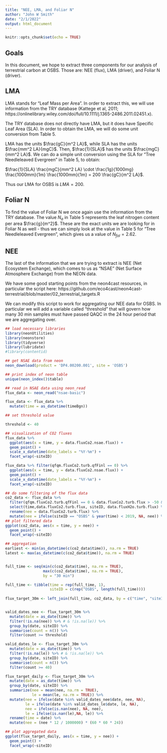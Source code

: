 ```yaml
---
title: "NEE, LMA, and Foliar N"
author: "John W Smith"
date: "2/1/2022"
output: html_document
---
```


```r
knitr::opts_chunk$set(echo = TRUE)
```

## Goals

In this document, we hope to extract three components for our analysis of terrestrial carbon at OSBS. Those are: NEE (flux), LMA (driver), and Foliar N (driver). 

## LMA

LMA stands for "Leaf Mass per Area". In order to extract this, we will use information from the TRY database (Kattege et al, 2011; https://onlinelibrary.wiley.com/doi/full/10.1111/j.1365-2486.2011.02451.x). 

The TRY database does not directly have LMA, but it does have Specific Leaf Area (SLA). In order to obtain the LMA, we will do some unit conversion from Table 5.

LMA has the units $\frac{gC}{m^2 LA}$, while SLA has the units $\frac{mm^2 LA}{mgC}$. Then, $\frac{1}{SLA}$ has the units $\frac{mgC}{mm^2 LA}$. We can do a simple unit conversion using the SLA for "Tree Needleleaved Evergreen" in Table 5, to obtain:

$\frac{1}{SLA} \frac{mgC}{mm^2 LA} \cdot \frac{1g}{1000mg} \frac{1000mm}{1m} \frac{1000mm}{1m} = 200 \frac{gC}{m^2 LA}$.

Thus our LMA for OSBS is $LMA = 200$. 

## Foliar N

To find the value of Foliar N we once again use the information from the TRY database. The value $N_a$ in Table 5 represents the leaf nitrogen content per area $\frac{g}{m^2}$. These are the exact units we are looking for in Foliar N as well - thus we can simply look at the value in Table 5 for "Tree Needleleaved Evergreen", which gives us a value of $N_{fol} = 2.62$. 

## NEE

The last of the information that we are trying to extract is NEE (Net Ecosystem Exchange), which comes to us as "NSAE" (Net Surface Atmosphere Exchange) from the NEON data. 

We have some good starting points from the neon4cast resources, in particular the script here: https://github.com/eco4cast/neon4cast-terrestrial/blob/master/02_terrestrial_targets.R 

We can modify this script to work for aggregating our NEE data for OSBS. In particular we will add a variable called "threshold" that will govern how many 30 min samples must have passed QAQC in the 24 hour period that we are aggregating over. 

```r
## load necessary libraries
library(neonUtilities)
library(neonstore)
library(tidyverse)
library(lubridate)
#library(contentid)

## get NSAE data from neon
neon_download(product = 'DP4.00200.001', site = 'OSBS')

## print index of neon table
unique(neon_index()$table)

## read in NSAE data using neon_read
flux_data <- neon_read("nsae-basic")

flux_data <- flux_data %>% 
  mutate(time = as_datetime(timeBgn))

## set threshold value

threshold <- 40

## visualization of CO2 fluxes
flux_data %>%
  ggplot(aes(x = time, y = data.fluxCo2.nsae.flux)) + 
  geom_point() +
  scale_x_datetime(date_labels = "%Y-%m") +
  facet_wrap(~siteID)

flux_data %>% filter(qfqm.fluxCo2.turb.qfFinl == 0) %>% 
  ggplot(aes(x = time, y = data.fluxCo2.nsae.flux)) + 
  geom_point() +
  scale_x_datetime(date_labels = "%Y-%m") +
  facet_wrap(~siteID)

## do some filtering of the flux data
co2_data <- flux_data %>% 
  filter(qfqm.fluxCo2.turb.qfFinl == 0 & data.fluxCo2.turb.flux > -50 & data.fluxCo2.turb.flux < 50 & data.fluxMome.turb.veloFric >= 0.1) %>% 
  select(time,data.fluxCo2.turb.flux, siteID, data.fluxH2o.turb.flux) %>% 
  rename(nee = data.fluxCo2.turb.flux) %>% 
  mutate(nee = ifelse(siteID == "OSBS" & year(time) < 2019, NA, nee)) %>% 
## plot filtered data
ggplot(co2_data, aes(x = time, y = nee)) +
  geom_point() +
  facet_wrap(~siteID)

## aggregation
earliest <- min(as_datetime(c(co2_data$time)), na.rm = TRUE)
latest <- max(as_datetime(c(co2_data$time)), na.rm = TRUE)


full_time <- seq(min(c(co2_data$time), na.rm = TRUE), 
                 max(c(co2_data$time), na.rm = TRUE), 
                 by = "30 min")

full_time <- tibble(time = rep(full_time, 1),
                    siteID = c(rep("OSBS", length(full_time))))
                               
flux_target_30m <- left_join(full_time, co2_data, by = c("time", "siteID"))


valid_dates_nee <- flux_target_30m %>% 
  mutate(date = as_date(time)) %>% 
  filter(!is.na(nee)) %>% # & !is.na(le)) %>% 
  group_by(date, siteID) %>% 
  summarise(count = n()) %>% 
  filter(count >= threshold)

valid_dates_le <- flux_target_30m %>% 
  mutate(date = as_date(time)) %>% 
  filter(!is.na(le)) %>% # & !is.na(le)) %>% 
  group_by(date, siteID) %>% 
  summarise(count = n()) %>% 
  filter(count >= 40)

flux_target_daily <- flux_target_30m %>% 
  mutate(date = as_date(time)) %>% 
  group_by(date, siteID) %>% 
  summarize(nee = mean(nee, na.rm = TRUE),
            le = mean(le, na.rm = TRUE)) %>% 
  mutate(nee = ifelse(date %in% valid_dates_nee$date, nee, NA),
         le = ifelse(date %in% valid_dates_le$date, le, NA),
         nee = ifelse(is.nan(nee), NA, nee),
         le = ifelse(is.nan(le),NA, le)) %>% 
  rename(time = date) %>% 
  mutate(nee = (nee * 12 / 1000000) * (60 * 60 * 24))

## plot aggregated data
ggplot(flux_target_daily, aes(x = time, y = nee)) + 
  geom_point() +
  facet_wrap(~siteID)
```

